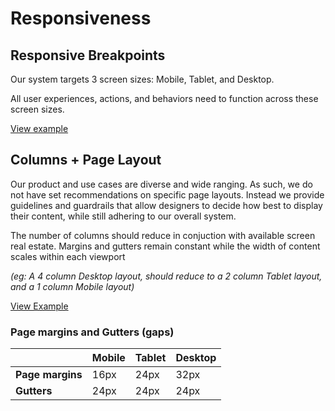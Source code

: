 
# Responsiveness


## Responsive Breakpoints

Our system targets 3 screen sizes: Mobile, Tablet, and Desktop.

All user experiences, actions, and behaviors need to function across these screen sizes.

<FigmaSample url="https://www.figma.com/embed?embed_host=share&url=https://www.figma.com/file/K3Ov186jhx8izAoYd9RVQ2/Responsive-Breakpoints?type=design&node-id=0%253A1&mode=design&t=mdpMv4idV4VPepf4-1" aspect="landscape">

[View example](https://www.figma.com/embed?embed_host=share&url=https://www.figma.com/file/K3Ov186jhx8izAoYd9RVQ2/Responsive-Breakpoints?type=design&node-id=0%253A1&mode=design&t=mdpMv4idV4VPepf4-1)
</FigmaSample>

## Columns + Page Layout

Our product and use cases are diverse and wide ranging. As such, we do not have set recommendations on specific page layouts. Instead we provide guidelines and guardrails that allow designers to decide how best to display their content, while still adhering to our overall system.

The number of columns should reduce in conjuction with available screen real estate. Margins and gutters remain constant while the width of content scales within each viewport

_(eg: A 4 column Desktop layout, should reduce to a 2 column Tablet layout, and a 1 column Mobile layout)_

<FigmaSample url="https://www.figma.com/embed?embed_host=share&url=https://www.figma.com/file/R1ypJlrNvHyVUXuaCloVSv/Responsive-example?type=design&node-id=0%253A1&mode=design&t=MYi7XDfggBhGxrUU-1" aspect="square">

[View Example](https://www.figma.com/embed?embed_host=share&url=https://www.figma.com/file/R1ypJlrNvHyVUXuaCloVSv/Responsive-example?type=design&node-id=0%253A1&mode=design&t=MYi7XDfggBhGxrUU-1)

</FigmaSample>


### Page margins and Gutters (gaps)

|                  | Mobile | Tablet | Desktop |
| ---------------- | ------ | ------ | ------- |
| **Page margins** | 16px   | 24px   | 32px    |
| **Gutters**      | 24px   | 24px   | 24px    |